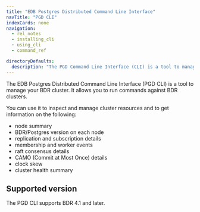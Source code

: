```yaml
---
title: "EDB Postgres Distributed Command Line Interface"
navTitle: "PGD CLI"
indexCards: none
navigation:
  - rel_notes
  - installing_cli
  - using_cli
  - command_ref

directoryDefaults:
  description: "The PGD Command Line Interface (CLI) is a tool to manage your BDR cluster"
---
```


The EDB Postgres Distributed Command Line Interface (PGD CLI) is a tool to manage your BDR cluster. It allows you to run commands against BDR clusters. 

You can use it to inspect and manage cluster resources and to get information on the following:

-   node summary
-   BDR/Postgres version on each node
-   replication and subscription details
-   membership and worker events
-   raft consensus details
-   CAMO (Commit at Most Once) details
-   clock skew
-   cluster health summary

## Supported version

The PGD CLI supports BDR 4.1 and later. 

